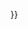 {{convert/{{{z}}}|orgvalue={{{orgvalue}}}
|orgunit={{{orgunit}}}
|conunit={{{conunit}}}
|roundto={{{roundto}}}
|convalue={{#expr: {{{orgvalue}}} * {{convert/unitcon|{{{orgunit}}}}} / {{convert/unitcon|{{{conunit}}}}} }}
}}